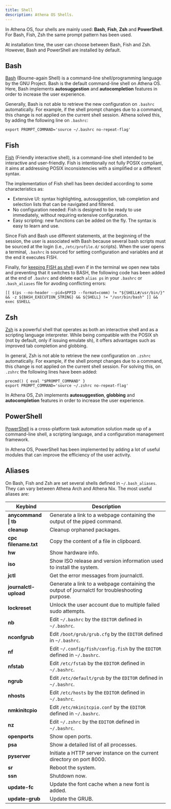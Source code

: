```yaml
---
title: Shell
description: Athena OS Shells.
---
```


In Athena OS, four shells are mainly used: **Bash**, **Fish**, **Zsh** and **PowerShell**. For Bash, Fish, Zsh the same prompt pattern has been used.

At installation time, the user can choose between Bash, Fish and Zsh. However, Bash and PowerShell are installed by default.

## Bash

[Bash](https://wiki.archlinux.org/title/bash) (Bourne-again Shell) is a command-line shell/programming language by the GNU Project. Bash is the default command-line shell on Athena OS. Here, Bash implements **autosuggestion** and **autocompletion** features in order to increase the user experience.

Generally, Bash is not able to retrieve the new configuration on `.bashrc` automatically. For example, if the shell prompt changes due to a command, this change is not applied on the current shell session. Athena solved this, by adding the following line on `.bashrc`:
```
export PROMPT_COMMAND='source ~/.bashrc no-repeat-flag'
```

## Fish

[Fish](https://wiki.archlinux.org/title/fish) (Friendly interactive shell), is a command-line shell intended to be interactive and user-friendly. Fish is intentionally not fully POSIX compliant, it aims at addressing POSIX inconsistencies with a simplified or a different syntax.

The implementation of Fish shell has been decided according to some characteristics as:
* Extensive UI: syntax highlighting, autosuggestion, tab completion and selection lists that can be navigated and filtered.
* No configuration needed: Fish is designed to be ready to use immediately, without requiring extensive configuration.
* Easy scripting: new functions can be added on the fly. The syntax is easy to learn and use.

Since Fish and Bash use different statements, at the beginning of the session, the user is associated with Bash because several bash scripts must be sourced at the login (i.e., `/etc/profile.d/` scripts). When the user opens a terminal, `.bashrc` is sourced for setting configuration and variables and at the end it executes FISH.

Finally, for [keeping FISH as shell](https://wiki.archlinux.org/title/fish#Modify_.bashrc_to_drop_into_fish) even if in the terminal we open new tabs and preventing that it switches to BASH, the following code has been added at the end of `.bashrc` and delete each `alias ps` in your `.bashrc` or `.bash_aliases` file for avoding conflicting errors:
```
[[ $(ps --no-header --pid=$PPID --format=comm) != "${SHELL#/usr/bin/}" && -z ${BASH_EXECUTION_STRING} && ${SHELL} != "/usr/bin/bash" ]] && exec $SHELL
```

## Zsh

[Zsh](https://wiki.archlinux.org/title/zsh) is a powerful shell that operates as both an interactive shell and as a scripting language interpreter. While being compatible with the POSIX sh (not by default, only if issuing emulate sh), it offers advantages such as improved tab completion and globbing.

In general, Zsh is not able to retrieve the new configuration on `.zshrc` automatically. For example, if the shell prompt changes due to a command, this change is not applied on the current shell session. For solving this, on `.zshrc` the following lines have been added:
```
precmd() { eval "$PROMPT_COMMAND" }
export PROMPT_COMMAND='source ~/.zshrc no-repeat-flag'
```

In Athena OS, Zsh implements **autosuggestion**, **globbing** and **autocompletion** features in order to increase the user experience.

## PowerShell
[PowerShell](https://learn.microsoft.com/en-us/powershell/scripting/overview) is a cross-platform task automation solution made up of a command-line shell, a scripting language, and a configuration management framework.

In Athena OS, PowerShell has been implemented by adding a lot of useful modules that can improve the efficiency of the user activity.

## Aliases

On Bash, Fish and Zsh are set several shells defined in `~/.bash_aliases`. They can vary between Athena Arch and Athena Nix. The most useful aliases are:

| Keybind | Description |
| ------- | ----------- |
| **anycommand \| tb** | Generate a link to a webpage containing the output of the piped command. |
| **cleanup** | Cleanup orphaned packages. |
| **cpc filename.txt** | Copy the content of a file in clipboard. |
| **hw** | Show hardware info. |
| **iso** | Show ISO release and version information used to install the system. |
| **jctl** | Get the error messages from journalctl. |
| **journalctl-upload** | Generate a link to a webpage containing the output of journalctl for troubleshooting purpose. |
| **lockreset** | Unlock the user account due to multiple failed sudo attempts. |
| **nb** | Edit `~/.bashrc` by the `EDITOR` defined in `~/.bashrc`. |
| **nconfgrub** | Edit `/boot/grub/grub.cfg` by the `EDITOR` defined in `~/.bashrc`. |
| **nf** | Edit `~/.config/fish/config.fish` by the `EDITOR` defined in `~/.bashrc`. |
| **nfstab** | Edit `/etc/fstab` by the `EDITOR` defined in `~/.bashrc`. |
| **ngrub** | Edit `/etc/default/grub` by the `EDITOR` defined in `~/.bashrc`. |
| **nhosts** | Edit `/etc/hosts` by the `EDITOR` defined in `~/.bashrc`. |
| **nmkinitcpio** | Edit `/etc/mkinitcpio.conf` by the `EDITOR` defined in `~/.bashrc`. |
| **nz** | Edit `~/.zshrc` by the `EDITOR` defined in `~/.bashrc`. |
| **openports** | Show open ports. |
| **psa** | Show a detailed list of all processes. |
| **pyserver** | Initiate a HTTP server instance on the current directory on port 8000. |
| **sr** | Reboot the system. |
| **ssn** | Shutdown now. |
| **update-fc** | Update the font cache when a new font is added. |
| **update-grub** | Update the GRUB. |

<ImageComponent />
